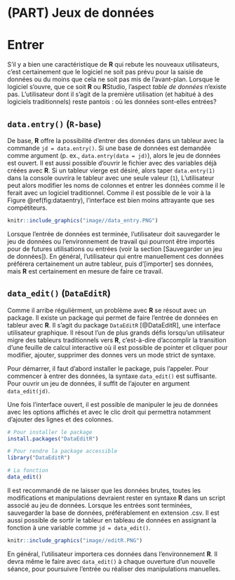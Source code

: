 # (PART) Jeux de données {-}

# Entrer

S'il y a bien une caractéristique de **R** qui rebute les nouveaux utilisateurs, c'est certainement que le logiciel ne soit pas prévu pour la saisie de données ou du moins que cela ne soit pas mis de l'avant-plan. Lorsque le logiciel s'ouvre, que ce soit **R** ou **R**Studio, l'aspect *table de données* n'existe pas. L'utilisateur dont il s'agit de la première utilisation (et habitué à des logiciels traditionnels) reste pantois : où les données sont-elles entrées?
  
## `data.entry()` (`R-base`)

De base, **R** offre la possibilité d'entrer des données dans un tableur avec la commande `jd = data.entry()`. Si une base de données est demandée comme argument (p. ex., `data.entry(data = jd)`), alors le jeu de données est ouvert. Il est aussi possible d'ouvrir le fichier avec des variables déjà créées avec **R**. Si un tableur vierge est désiré, alors taper `data.entry(1)` dans la console ouvrira le tableur avec une seule valeur (`1`), L'utilisateur peut alors modifier les noms de colonnes et entrer les données comme il le ferait avec un logiciel traditionnel. Comme il est possible de le voir à la Figure \@ref(fig:dataentry), l'interface est bien moins attrayante que ses compétiteurs.

```r
knitr::include_graphics("image//data_entry.PNG")
```

Lorsque l'entrée de données est terminée, l'utilisateur doit sauvegarder le jeu de données ou l'environnement de travail qui pourront être importés pour de futures utilisations ou entrées (voir la section [Sauvegarder un jeu de données]). En général, l'utilisateur qui entre manuellement ces données préférera certainement un autre tableur, puis d'[importer] ses données, mais **R** est certainement en mesure de faire ce travail. 

## `data_edit()` (`DataEditR`)

Comme il arribe régulièrment, un problème avec **R** se résout avec un package. Il existe un package qui permet de faire l'entrée de données en tableur avec **R**. Il s'agit du package `DataEditR` [@DataEditR], une interface utilisateur graphique. Il résout l'un de plus grands défis lorsqu'un utilisateur migre des tableurs traditionnels vers **R**, c'est-à-dire d'accomplir la transition d'une feuille de calcul interactive où il est possible de pointer et cliquer pour modifier, ajouter, supprimer des donnes vers un mode strict de syntaxe.

Pour démarrer, il faut d'abord installer le package, puis l'appeler. Pour commencer à entrer des données, la syntaxe `data_edit()` est suffisante. Pour ouvrir un jeu de données, il suffit de l'ajouter en argument `data_edit(jd)`.

Une fois l'interface ouvert, il est possible de manipuler le jeu de données avec les options affichés et avec le clic droit qui permettra notamment d'ajouter des lignes et des colonnes.

```r
# Pour installer le package
install.packages("DataEditR")

# Pour rendre la package accessible
library("DataEditR")

# La fonction
data_edit()
```

Il est recommandé de ne laisser que les données brutes, toutes les modifications et manipulations devraient rester en syntaxe **R** dans un script associé au jeu de données. Lorsque les entrées sont terminées, sauvegarder la base de données, préférablement en extension .csv. Il est aussi possible de sortir le tableur en tableau de données en assignant la fonction à une variable comme `jd = data_edit()`.

```r
knitr::include_graphics("image//editR.PNG")
```

En général, l'utilisateur importera ces données dans l'environnement **R**. Il devra même le faire avec `data_edit()` à chaque ouverture d'un nouvelle séance, pour poursuivre l'entrée ou réaliser des manipulations manuelles.